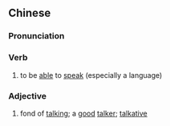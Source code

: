 {{also|会说}}
==Chinese==
{{zh-forms|s=会说}}

===Pronunciation===
{{zh-pron
|m=huìshuō
|c=wui5 syut3
|cat=v,a
}}

===Verb===
{{zh-verb}}

# to be [[able]] to [[speak]] (especially a language)

===Adjective===
{{zh-adj}}

# fond of [[talking]]; a [[good]] [[talker]]; [[talkative]]